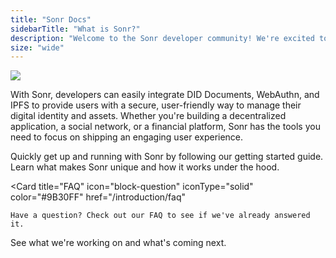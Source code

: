```yaml
---
title: "Sonr Docs"
sidebarTitle: "What is Sonr?"
description: "Welcome to the Sonr developer community! We're excited to have you join us in building applications that incorporate decentralized identity and asset management"
size: "wide"
---
```


<Frame>
  <img src="/static/images/quick-start.svg" />
</Frame>

With Sonr, developers can easily integrate <Tooltip tip="DID documents are a decentralized, self-sovereign method of storing and sharing identity information.">DID Documents</Tooltip>, <Tooltip tip="DID documents are a decentralized, self-sovereign method of storing and sharing identity information.">WebAuthn</Tooltip>, and <Tooltip tip="DID documents are a decentralized, self-sovereign method of storing and sharing identity information.">IPFS</Tooltip> to provide users with a secure, user-friendly way to manage their digital
identity and assets. Whether you're building a decentralized application, a social network, or a financial platform, Sonr has the tools you need to focus on shipping an engaging user experience.

<CardGroup cols={2}>
    <Card
    title="Getting Started"
    icon="rocket-launch"
    iconType="duotone"
    color="#0077C9"
    href="/build-apps/quick-start"
  >
    Quickly get up and running with Sonr by following our getting started guide.
  </Card>
  <Card
    title="Technology"
    icon="microchip"
    iconType="duotone"
    color="#FFA500"
    href="/introduction/technology"
  >
  Learn what makes Sonr unique and how it works under the hood.
  </Card>

  <Card
    title="FAQ"
    icon="block-question"
    iconType="solid"
    color="#9B30FF"
    href="/introduction/faq"
  >
    Have a question? Check out our FAQ to see if we've already answered it.
  </Card>
  <Card
    title="Changelog"
    icon="bullseye-arrow"
    iconType="duotone"
    color="#00FF00"
    href="https://changelog.sonr.io"
  >
    See what we're working on and what's coming next.
  </Card>
</CardGroup>
